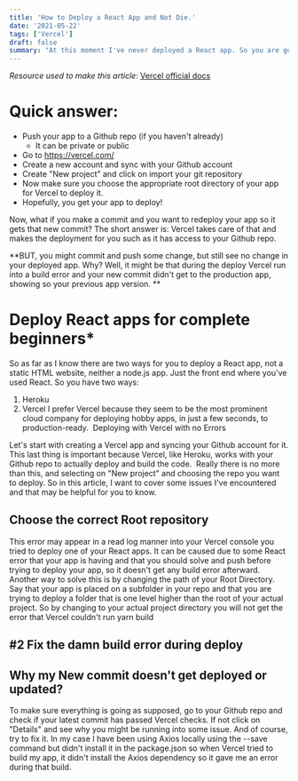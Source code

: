 ```yaml
---
title: 'How to Deploy a React App and Not Die.'
date: '2021-05-22'
tags: ['Vercel']
draft: false
summary: "At this moment I've never deployed a React app. So you are going to learn with me and I will document how I've done it."
---
```


_Resource used to make this article_: [Vercel official docs](https://vercel.com/docs/)

# Quick answer:

- Push your app to a Github repo (if you haven't already)
  - It can be private or public
- Go to https://vercel.com/
- Create a new account and sync with your Github account
- Create "New project" and click on import your git repository
- Now make sure you choose the appropriate root directory of your app for Vercel to deploy it.
- Hopefully, you get your app to deploy!

Now, what if you make a commit and you want to redeploy your app so it gets that new commit?
The short answer is: Vercel takes care of that and makes the deployment for you such as it has access to your Github repo.

**BUT, you might commit and push some change, but still see no change in your deployed app. Why? Well, it might be that during the deploy Vercel run into a build error and your new commit didn't get to the production app, showing so your previous app version. **

# Deploy React apps for complete beginners\*

So as far as I know there are two ways for you to deploy a React app, not a static HTML website, neither a node.js app. Just the front end where you've used React. So you have two ways:

1. Heroku
2. Vercel
   I prefer Vercel because they seem to be the most prominent cloud company for deploying hobby apps, in just a few seconds, to production-ready. 
   Deploying with Vercel with no Errors

Let's start with creating a Vercel app and syncing your Github account for it. This last thing is important because Vercel, like Heroku, works with your Github repo to actually deploy and build the code.  Really there is no more than this, and selecting on "New project" and choosing the repo you want to deploy. So in this article, I want to cover some issues I've encountered and that may be helpful for you to know.

## Choose the correct Root repository

This error may appear in a read log manner into your Vercel console you tried to deploy one of your React apps. It can be caused due to some React error that your app is having and that you should solve and push before trying to deploy your app, so it doesn't get any build error afterward. Another way to solve this is by changing the path of your Root Directory. Say that your app is placed on a subfolder in your repo and that you are trying to deploy a folder that is one level higher than the root of your actual project. So by changing to your actual project directory you will not get the error that Vercel couldn't run yarn build

## #2 Fix the damn build error during deploy

## Why my New commit doesn't get deployed or updated?

To make sure everything is going as supposed, go to your Github repo and check if your latest commit has passed Vercel checks. If not click on "Details" and see why you might be running into some issue. And of course, try to fix it. In my case I have been using Axios locally using the --save command but didn't install it in the package.json so when Vercel tried to build my app, it didn't install the Axios dependency so it gave me an error during that build.
